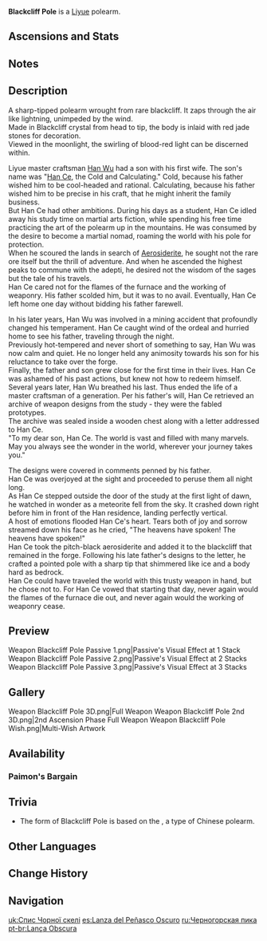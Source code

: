 {{Weapon Infobox
|id             = 13404
|image          = <gallery>
Weapon_Blackcliff Pole.png|Base
Weapon_Blackcliff Pole 2nd.png|2nd Ascension
</gallery>
|type           = Polearm
|series         = Blackcliff
|releaseDate    = 2020-09-28
|rarity         = 4
|base_atk       = 42
|2nd_stat_type  = CRIT DMG
|2nd_stat       = 12%
|passive        = Press the Advantage
|effect         = After defeating an opponent, ATK is increased by (var1)% for 30s. This effect has a maximum of 3 stacks, and the duration of each stack is independent of the others.
|eff_rank1_var1 = 12
|eff_rank2_var1 = 15
|eff_rank3_var1 = 18
|eff_rank4_var1 = 21
|eff_rank5_var1 = 24
|obtain         = Paimon's Bargains
}}
{{Description|A weapon made of blackstone and aerosiderite. There is a dark crimson glow on its cold black sheen.}}
'''Blackcliff Pole''' is a [[Liyue]] polearm.

==Ascensions and Stats==
{{Weapon Ascensions and Stats
|ascendMat1 = Mist Veiled Lead Elixir
|ascendMat2 = Mist Veiled Mercury Elixir
|ascendMat3 = Mist Veiled Gold Elixir
|ascendMat4 = Mist Veiled Primo Elixir
|bossMat1   = Mist Grass Pollen
|bossMat2   = Mist Grass
|bossMat3   = Mist Grass Wick
|commonMat1 = Recruit's Insignia
|commonMat2 = Sergeant's Insignia
|commonMat3 = Lieutenant's Insignia
}}

==Notes==
{{Transclude|Blackcliff Series|Notes}}

==Description==
A sharp-tipped polearm wrought from rare blackcliff. It zaps through the air like lightning, unimpeded by the wind.<br />
Made in Blackcliff crystal from head to tip, the body is inlaid with red jade stones for decoration.<br />
Viewed in the moonlight, the swirling of blood-red light can be discerned within.

Liyue master craftsman [[Han Wu]] had a son with his first wife. The son's name was "[[Han Ce]], the Cold and Calculating." Cold, because his father wished him to be cool-headed and rational. Calculating, because his father wished him to be precise in his craft, that he might inherit the family business.<br />
But Han Ce had other ambitions. During his days as a student, Han Ce idled away his study time on martial arts fiction, while spending his free time practicing the art of the polearm up in the mountains. He was consumed by the desire to become a martial nomad, roaming the world with his pole for protection.<br />
When he scoured the lands in search of [[Aerosiderite]], he sought not the rare ore itself but the thrill of adventure. And when he ascended the highest peaks to commune with the adepti, he desired not the wisdom of the sages but the tale of his travels.<br />
Han Ce cared not for the flames of the furnace and the working of weaponry. His father scolded him, but it was to no avail. Eventually, Han Ce left home one day without bidding his father farewell.

In his later years, Han Wu was involved in a mining accident that profoundly changed his temperament. Han Ce caught wind of the ordeal and hurried home to see his father, traveling through the night.<br />
Previously hot-tempered and never short of something to say, Han Wu was now calm and quiet. He no longer held any animosity towards his son for his reluctance to take over the forge.<br />
Finally, the father and son grew close for the first time in their lives. Han Ce was ashamed of his past actions, but knew not how to redeem himself.<br />
Several years later, Han Wu breathed his last. Thus ended the life of a master craftsman of a generation. Per his father's will, Han Ce retrieved an archive of weapon designs from the study - they were the fabled prototypes.<br />
The archive was sealed inside a wooden chest along with a letter addressed to Han Ce.<br />
"To my dear son, Han Ce. The world is vast and filled with many marvels. May you always see the wonder in the world, wherever your journey takes you."

The designs were covered in comments penned by his father.<br />
Han Ce was overjoyed at the sight and proceeded to peruse them all night long.<br />
As Han Ce stepped outside the door of the study at the first light of dawn, he watched in wonder as a meteorite fell from the sky. It crashed down right before him in front of the Han residence, landing perfectly vertical.<br />
A host of emotions flooded Han Ce's heart. Tears both of joy and sorrow streamed down his face as he cried, "The heavens have spoken! The heavens have spoken!"<br />
Han Ce took the pitch-black aerosiderite and added it to the blackcliff that remained in the forge. Following his late father's designs to the letter, he crafted a pointed pole with a sharp tip that shimmered like ice and a body hard as bedrock.<br />
Han Ce could have traveled the world with this trusty weapon in hand, but he chose not to. For Han Ce vowed that starting that day, never again would the flames of the furnace die out, and never again would the working of weaponry cease.

==Preview==
<gallery hideaddbutton="true" captionalign="center">
Weapon Blackcliff Pole Passive 1.png|Passive's Visual Effect at 1 Stack
Weapon Blackcliff Pole Passive 2.png|Passive's Visual Effect at 2 Stacks
Weapon Blackcliff Pole Passive 3.png|Passive's Visual Effect at 3 Stacks
</gallery>

==Gallery==
<gallery hideaddbutton="true" captionalign="center">
Weapon Blackcliff Pole 3D.png|Full Weapon
Weapon Blackcliff Pole 2nd 3D.png|2nd Ascension Phase Full Weapon
Weapon Blackcliff Pole Wish.png|Multi-Wish Artwork
</gallery>

==Availability==
===Paimon's Bargain===
{{Paimon's Bargains History}}

==Trivia==
* The form of Blackcliff Pole is based on the {{w|Ji (polearm)|''ji''}}, a type of Chinese polearm.

==Other Languages==
{{Other Languages
|en      = Blackcliff Pole
|zhs     = 黑岩刺枪
|zhs_rm  = Hēiyán Cìqiāng
|zht     = 黑岩刺槍
|zht_rm  = Hēiyán Cìqiāng
|zh_tl   = {{Lex|Blackcliff|zh}} Spear
|ja      = 黒岩の突槍
|ja_rm   = Kokugan no Tsukiyari{{Assumed}}
|ja_tl   = {{Lex|Blackcliff|ja}} Spear
|ko      = {{tt|흑암창|黑岩槍}}
|ko_rm   = Heuk'am-chang
|ko_tl   = {{Lex|Blackcliff|ko}} Spear
|es      = Lanza del Peñasco Oscuro
|es_tl   = {{Lex|Blackcliff|es}} Spear
|fr      = Lance de Rochenoire
|fr_tl   = {{Lex|Blackcliff|fr}} Spear
|ru      = Черногорская пика
|ru_tl   = {{Lex|Blackcliff|ru}} Pike
|th      = Blackcliff Pole
|vi      = Thương Hắc Nham
|vi_tl   = {{Lex|Blackcliff|vi}} Spear
|de      = Schwarzsteinlanze
|de_tl   = {{Lex|Blackcliff|de}} Lance
|id      = Blackcliff Pole
|pt      = Lança do Penhasco Obscuro
|pt_tl   = {{Lex|Blackcliff|pt}} Lance
}}

==Change History==
{{Change History|1.0}}

==Navigation==
{{Weapons by Series Navbox|series=Blackcliff}}
{{Weapon Navbox|type=Polearms}}

[[uk:Спис Чорної скелі]]
[[es:Lanza del Peñasco Oscuro]]
[[ru:Черногорская пика]]
[[pt-br:Lança Obscura]]